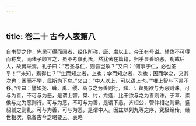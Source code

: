 ```yaml
---
---
---
```

title: 卷二十 古今人表第八
---

自书契之作，先民可得而闻者，经传所称，唐、虞以上，帝王有号谥。辅佐不可得而称矣，而诸子颇言之，虽不考虖孔氏，然犹著在篇籍，归乎显善昭恶，劝戒后人，故博采焉。孔子曰：“若圣与仁，则吾岂敢？”又曰：“何事于仁，必也圣乎！”“未知，焉得仁？”“生而知之者，上也；学而知之者，次也；因而学之，又其次也；困而不学，民斯为下矣。”又曰：“中人以上，可以语上也。”“唯上智与下愚不移。”传曰：譬如尧、舜，禹、稷、卨与之为善则行，鮌、讠雚兜欲与为恶则诛。可与为善，不可与为恶，是谓上智。桀、纣，龙逢、比干欲与之为善则诛，于莘、崇侯与之为恶则行。可与为恶，不可与为善，是谓下愚。齐桓公，管仲相之则霸，竖貂辅之则乱。可与为善，可与为恶，是谓中人。因兹以列九等之序，究极经传，继世相次，总备古今之略要云。表略 

